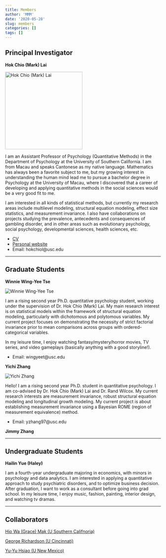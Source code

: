 ```yaml
---
title: Members
author: 'MMM'
date: '2020-05-28'
slug: members
categories: []
tags: []
---
```


## Principal Investigator

**Hok Chio (Mark) Lai**

<section class="profile">

<p><img class="portrait" src="https://dornsife.usc.edu/tools/mytools/PersonnelInfoSystem/DOC/Faculty/PSYC/photo_1085621.jpg" alt = "Hok Chio (Mark) Lai" width=250px></p>

<section class="bio">

I am an Assistant Professor of Psychology (Quantitative Methods) in the Department of Psychology at the University of Southern California. I am from Macau and speaks Cantonese as my native language. Mathematics has always been a favorite subject to me, but my growing interest in understanding the human mind lead me to pursue a bachelor degree in Psychology at the University of Macau, where I discovered that a career of developing and applying quantitative methods in the social sciences would be a very good fit to me.

I am interested in all kinds of statistical methods, but currently my research areas include multilevel modeling, structural equation modeling, effect size statistics, and measurement invariance. I also have collaborations on projects studying the prevalence, antecedents and consequences of gambling disorder, and in other areas such as evolutionary psychology, social psychology, developmental sciences, health sciences, etc.

- [CV](https://quantscience.rbind.io/files/Vita_Lai.pdf)
- [Personal website](https://quantscience.rbind.io)
- Email: hokchiol@usc.edu
  
</section>
</section>

***

## Graduate Students

**Winnie Wing-Yee Tse**

<section class="profile">

<p><img class="portrait" src="https://dornsife.usc.edu/assets/img/content/258061/wizard/ereropim.jpg" alt = "Winnie Wing-Yee Tse"></p>

<section class="bio">

I am a rising second year Ph.D. quantitative psychology student, working under the supervision of Dr. Hok Chio (Mark) Lai. My main research interest is on statistical models within the framework of structural equation modeling, particularly with dichotomous and polytomous variables. My current project focuses on demonstrating the necessity of strict factorial invariance prior to mean comparisons across groups with ordered-categorical variables. 

In my leisure time, I enjoy watching fantasy/mystery/horror movies, TV series, and video gameplays (basically anything with a good storyline!). 

- Email: wingyeet@usc.edu

</section>
</section>

**Yichi Zhang**

<section class="profile">

<p><img class="portrait" src="https://dornsife.usc.edu/assets/img/content/258061/wizard/ulocikyq.jpg" alt = "Yichi Zhang"></p>

<section class="bio">

Hello! I am a rising second year Ph.D. student in quantitative psychology. I am co-advised by Dr. Hok Chio (Mark) Lai and Dr. Rand Wilcox. My current research interests are measurement invariance, robust structural equation modeling and longitudinal growth modeling. My current project is about establishing measurement invariance using a Bayesian ROME (region of measurement equivalence) method.

- Email: yzhang97@usc.edu

</section>
</section>

**Jimmy Zhang**

***

## Undergraduate Students

**Hailin Yue (Haley)**

<section class="profile">

I am a fourth-year undergraduate majoring in economics, with minors in psychology and data analytics. I am interested in applying a quantitative approach to study psychiatric disorders, and to optimize business decision. After graduation, I want to work as a consultant before going into grad school. In my leisure time, I enjoy music, fashion, painting, interior design, and watching tv dramas.

</section>

***

## Collaborators

[Hio Wa (Grace) Mak (U Southern Califnoria)](https://hiowamak.weebly.com/)

[George Richardson (U Cincinnati)](https://researchdirectory.uc.edu/p/richargg)

[Yu-Yu Hsiao (U New Mexico)](#)
